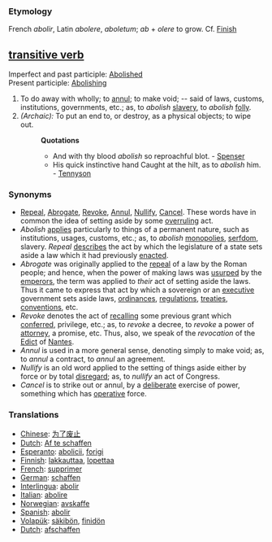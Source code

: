 ===Etymology===
French ''abolir'', Latin ''abolere'', ''aboletum''; ''ab'' + ''olere'' to grow. Cf. [[Finish]]

== [[transitive verb]] ==
Imperfect and past participle: [[Abolished]]<br>
Present participle: [[Abolishing]]
#To do away with wholly; to [[annul]]; to make void; -- said of laws, customs, institutions, governments, etc.; as, to ''abolish'' [[slavery]], to ''abolish'' [[folly]].
#''(Archaic):'' To put an end to, or destroy, as a physical objects; to wipe out. 
#:'''Quotations'''
#:*And with thy blood ''abolish'' so reproachful blot. - [[Spenser]]
#:*His quick instinctive hand Caught at the hilt, as to ''abolish'' him. - [[Tennyson]]

===Synonyms===
*[[Repeal]], [[Abrogate]], [[Revoke]], [[Annul]], [[Nullify]], [[Cancel]]. These words have in common the idea of setting aside by some [[overruling]] act.
*''Abolish'' [[applies]] particularly to things of a permanent nature, such as institutions, usages, customs, etc.; as, to ''abolish'' [[monopolies]], [[serfdom]], slavery. ''Repeal'' [[describes]] the act by which the legislature of a state sets aside a law which it had previously [[enacted]]. 
*''Abrogate'' was originally applied to the [[repeal]] of a law by the Roman people; and hence, when the power of making laws was [[usurped]] by the [[emperors]], the term was applied to ''their'' act of setting aside the laws. Thus it came to express that act by which a sovereign or an [[executive]] government sets aside laws, [[ordinances]], [[regulations]], [[treaties]], [[conventions]], etc. 
*''Revoke'' denotes the act of [[recalling]] some previous grant which [[conferred]], privilege, etc.; as, to ''revoke'' a decree, to ''revoke'' a power of [[attorney]], a promise, etc. Thus, also, we speak of the ''revocation'' of the [[Edict]] of [[Nantes]]. 
*''Annul'' is used in a more general sense, denoting simply to make void; as, to ''annul'' a contract, to ''annul'' an agreement. 
*''Nullify'' is an old word applied to the setting of things aside either by force or by total [[disregard]]; as, to ''nullify'' an act of Congress. 
*''Cancel'' is to strike out or annul, by a [[deliberate]] exercise of power, something which has [[operative]] force.

=== Translations ===
*[[Chinese]]: [[为了废止]]
*[[Dutch]]: [[Af te schaffen]]
*[[Esperanto]]: [[abolicii]], [[forigi]]
*[[Finnish]]: [[lakkauttaa]], [[lopettaa]]
*[[French]]: [[supprimer]]
*[[German]]: [[schaffen]]
*[[Interlingua]]: [[abolir]]
*[[Italian]]: [[abolire]]
*[[Norwegian]]: [[avskaffe]]
*[[Spanish]]: [[abolir]]
*[[Volapük]]: [[säkibön]], [[finidön]]
*[[Dutch]]: [[afschaffen]]